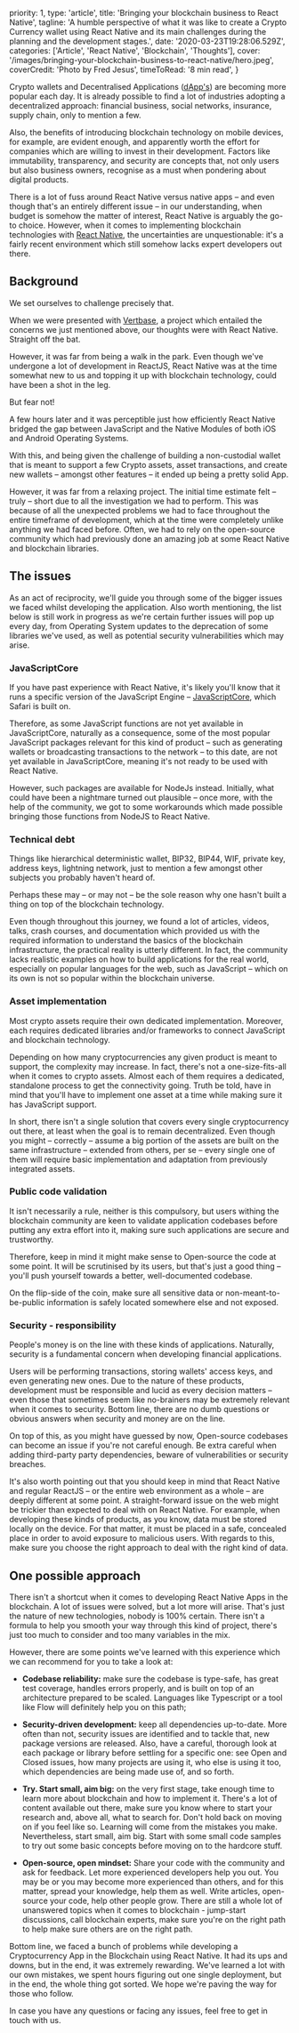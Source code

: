   priority: 1,
  type: 'article',
  title: 'Bringing your blockchain business to React Native',
  tagline:
    'A humble perspective of what it was like to create a Crypto Currency wallet using React Native and its main challenges during the planning and the development stages.',
  date: '2020-03-23T19:28:06.529Z',
  categories: ['Article', 'React Native', 'Blockchain', 'Thoughts'],
  cover: '/images/bringing-your-blockchain-business-to-react-native/hero.jpeg',
  coverCredit: 'Photo by Fred Jesus',
  timeToRead: '8 min read',
}

Crypto wallets and Decentralised Applications ([dApp's](https://blockgeeks.com/guides/dapps/)) are becoming more popular each day. It is already possible to find a lot of industries adopting a decentralized approach: financial business, social networks, insurance, supply chain, only to mention a few.

Also, the benefits of introducing blockchain technology on mobile devices, for example, are evident enough, and apparently worth the effort for companies which are willing to invest in their development. Factors like immutability, transparency, and security are concepts that, not only users but also business owners, recognise as a must when pondering about digital products.

There is a lot of fuss around React Native versus native apps – and even though that's an entirely different issue – in our understanding, when budget is somehow the matter of interest, React Native is arguably the go-to choice. However, when it comes to implementing blockchain technologies with [React Native](https://reactnative.dev/), the uncertainties are unquestionable: it's a fairly recent environment which still somehow lacks expert developers out there.

## Background

We set ourselves to challenge precisely that.

When we were presented with [Vertbase](https://www.vertbase.com/), a project which entailed the concerns we just mentioned above, our thoughts were with React Native. Straight off the bat.

However, it was far from being a walk in the park. Even though we've undergone a lot of development in ReactJS, React Native was at the time somewhat new to us and topping it up with blockchain technology, could have been a shot in the leg.

But fear not!

A few hours later and it was perceptible just how efficiently React Native bridged the gap between JavaScript and the Native Modules of both iOS and Android Operating Systems.

With this, and being given the challenge of building a non-custodial wallet that is meant to support a few Crypto assets, asset transactions, and create new wallets – amongst other features – it ended up being a pretty solid App.

However, it was far from a relaxing project. The initial time estimate felt – truly – short due to all the investigation we had to perform. This was because of all the unexpected problems we had to face throughout the entire timeframe of development, which at the time were completely unlike anything we had faced before. Often, we had to rely on the open-source community which had previously done an amazing job at some React Native and blockchain libraries.

## The issues

As an act of reciprocity, we'll guide you through some of the bigger issues we faced whilst developing the application. Also worth mentioning, the list below is still work in progress as we're certain further issues will pop up every day, from Operating System updates to the deprecation of some libraries we've used, as well as potential security vulnerabilities which may arise.

### JavaScriptCore

If you have past experience with React Native, it's likely you'll know that it runs a specific version of the JavaScript Engine – [JavaScriptCore](https://developer.apple.com/documentation/javascriptcore), which Safari is built on.

Therefore, as some JavaScript functions are not yet available in JavaScriptCore, naturally as a consequence, some of the most popular JavaScript packages relevant for this kind of product – such as generating wallets or broadcasting transactions to the network – to this date, are not yet available in JavaScriptCore, meaning it's not ready to be used with React Native.

However, such packages are available for NodeJs instead. Initially, what could have been a nightmare turned out plausible – once more, with the help of the community, we got to some workarounds which made possible bringing those functions from NodeJS to React Native.

### Technical debt

Things like hierarchical deterministic wallet, BIP32, BIP44, WIF, private key, address keys, lightning network, just to mention a few amongst other subjects you probably haven't heard of.

Perhaps these may – or may not – be the sole reason why one hasn't built a thing on top of the blockchain technology.

Even though throughout this journey, we found a lot of articles, videos, talks, crash courses, and documentation which provided us with the required information to understand the basics of the blockchain infrastructure, the practical reality is utterly different. In fact, the community lacks realistic examples on how to build applications for the real world, especially on popular languages for the web, such as JavaScript – which on its own is not so popular within the blockchain universe.

### Asset implementation

Most crypto assets require their own dedicated implementation. Moreover, each requires dedicated libraries and/or frameworks to connect JavaScript and blockchain technology.

Depending on how many cryptocurrencies any given product is meant to support, the complexity may increase. In fact, there's not a one-size-fits-all when it comes to crypto assets. Almost each of them requires a dedicated, standalone process to get the connectivity going. Truth be told, have in mind that you'll have to implement one asset at a time while making sure it has JavaScript support.

In short, there isn't a single solution that covers every single cryptocurrency out there, at least when the goal is to remain decentralized. Even though you might – correctly – assume a big portion of the assets are built on the same infrastructure – extended from others, per se – every single one of them will require basic implementation and adaptation from previously integrated assets.

### Public code validation

It isn't necessarily a rule, neither is this compulsory, but users withing the blockchain community are keen to validate application codebases before putting any extra effort into it, making sure such applications are secure and trustworthy.

Therefore, keep in mind it might make sense to Open-source the code at some point. It will be scrutinised by its users, but that's just a good thing – you'll push yourself towards a better, well-documented codebase.

On the flip-side of the coin, make sure all sensitive data or non-meant-to-be-public information is safely located somewhere else and not exposed.

### Security - responsibility

People's money is on the line with these kinds of applications. Naturally, security is a fundamental concern when developing financial applications.

Users will be performing transactions, storing wallets' access keys, and even generating new ones. Due to the nature of these products, development must be responsible and lucid as every decision matters – even those that sometimes seem like no-brainers may be extremely relevant when it comes to security. Bottom line, there are no dumb questions or obvious answers when security and money are on the line.

On top of this, as you might have guessed by now, Open-source codebases can become an issue if you're not careful enough. Be extra careful when adding third-party party dependencies, beware of vulnerabilities or security breaches.

It's also worth pointing out that you should keep in mind that React Native and regular ReactJS – or the entire web environment as a whole – are deeply different at some point. A straight-forward issue on the web might be trickier than expected to deal with on React Native. For example, when developing these kinds of products, as you know, data must be stored locally on the device. For that matter, it must be placed in a safe, concealed place in order to avoid exposure to malicious users. With regards to this, make sure you choose the right approach to deal with the right kind of data.

## One possible approach

There isn't a shortcut when it comes to developing React Native Apps in the blockchain. A lot of issues were solved, but a lot more will arise. That's just the nature of new technologies, nobody is 100% certain. There isn't a formula to help you smooth your way through this kind of project, there's just too much to consider and too many variables in the mix.

However, there are some points we've learned with this experience which we can recommend for you to take a look at:

- **Codebase reliability:** make sure the codebase is type-safe, has great test coverage, handles errors properly, and is built on top of an architecture prepared to be scaled. Languages like Typescript or a tool like Flow will definitely help you on this path;

- **Security-driven development:** keep all dependencies up-to-date. More often than not, security issues are identified and to tackle that, new package versions are released. Also, have a careful, thorough look at each package or library before settling for a specific one: see Open and Closed issues, how many projects are using it, who else is using it too, which dependencies are being made use of, and so forth.

- **Try. Start small, aim big:** on the very first stage, take enough time to learn more about blockchain and how to implement it. There's a lot of content available out there, make sure you know where to start your research and, above all, what to search for. Don't hold back on moving on if you feel like so. Learning will come from the mistakes you make. Nevertheless, start small, aim big. Start with some small code samples to try out some basic concepts before moving on to the hardcore stuff.

- **Open-source, open mindset:** Share your code with the community and ask for feedback. Let more experienced developers help you out. You may be or you may become more experienced than others, and for this matter, spread your knowledge, help them as well. Write articles, open-source your code, help other people grow. There are still a whole lot of unanswered topics when it comes to blockchain - jump-start discussions, call blockchain experts, make sure you're on the right path to help make sure others are on the right path.

Bottom line, we faced a bunch of problems while developing a Cryptocurrency App in the Blockchain using React Native. It had its ups and downs, but in the end, it was extremely rewarding. We've learned a lot with our own mistakes, we spent hours figuring out one single deployment, but in the end, the whole thing got sorted. We hope we're paving the way for those who follow.

In case you have any questions or facing any issues, feel free to get in touch with us.
